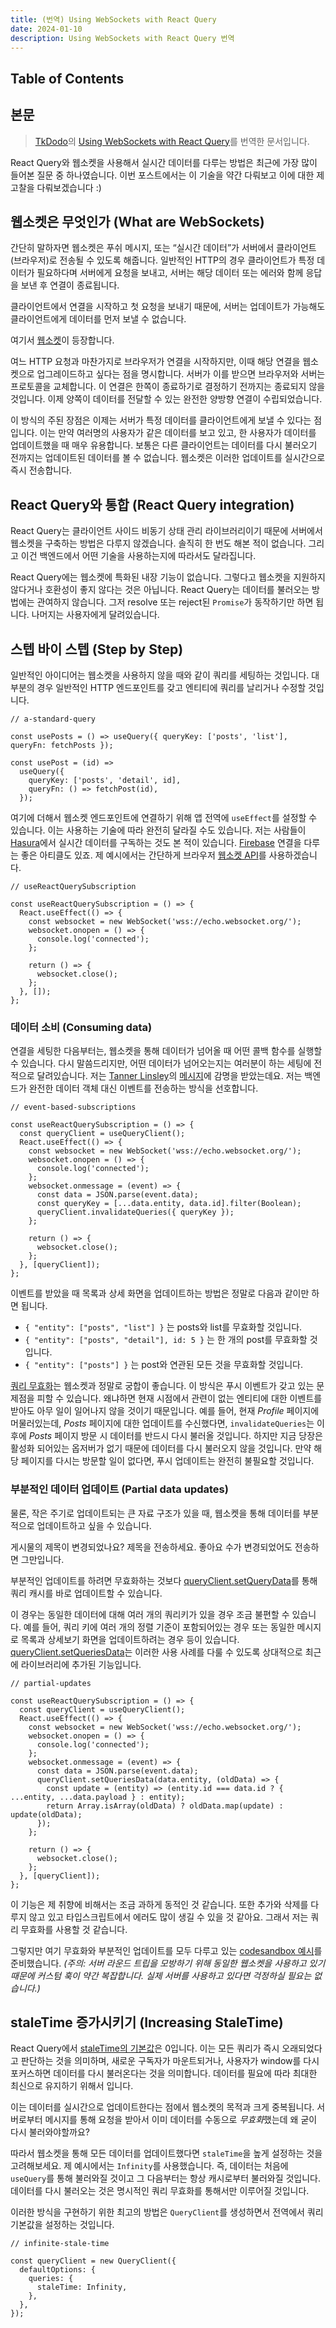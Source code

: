 ```yaml
---
title: (번역) Using WebSockets with React Query
date: 2024-01-10
description: Using WebSockets with React Query 번역
---
```


## Table of Contents

## 본문

> [TkDodo](https://github.com/tkdodo)의 [Using WebSockets with React Query](https://tkdodo.eu/blog/using-web-sockets-with-react-query)를 번역한 문서입니다.

React Query와 웹소켓을 사용해서 실시간 데이터를 다루는 방법은 최근에 가장 많이 들어본 질문 중 하나였습니다. 이번 포스트에서는 이 기술을 약간 다뤄보고 이에 대한 제 고찰을 다뤄보겠습니다 :)

## 웹소켓은 무엇인가 (What are WebSockets)

간단히 말하자면 웹소켓은 푸쉬 메시지, 또는 “실시간 데이터”가 서버에서 클라이언트 (브라우저)로 전송될 수 있도록 해줍니다. 일반적인 HTTP의 경우 클라이언트가 특정 데이터가 필요하다며 서버에게 요청을 보내고, 서버는 해당 데이터 또는 에러와 함께 응답을 보낸 후 연결이 종료됩니다.

클라이언트에서 연결을 시작하고 첫 요청을 보내기 때문에, 서버는 업데이트가 가능해도 클라이언트에게 데이터를 먼저 보낼 수 없습니다.

여기서 [웹소켓](https://en.wikipedia.org/wiki/WebSocket)이 등장합니다.

여느 HTTP 요청과 마찬가지로 브라우저가 연결을 시작하지만, 이때 해당 연결을 웹소켓으로 업그레이드하고 싶다는 점을 명시합니다. 서버가 이를 받으면 브라우저와 서버는 프로토콜을 교체합니다. 이 연결은 한쪽이 종료하기로 결정하기 전까지는 종료되지 않을 것입니다. 이제 양쪽이 데이터를 전달할 수 있는 완전한 양방향 연결이 수립되었습니다.

이 방식의 주된 장점은 이제는 서버가 특정 데이터를 클라이언트에게 보낼 수 있다는 점입니다. 이는 만약 여러명의 사용자가 같은 데이터를 보고 있고, 한 사용자가 데이터를 업데이트했을 때 매우 유용합니다. 보통은 다른 클라이언트는 데이터를 다시 불러오기 전까지는 업데이트된 데이터를 볼 수 없습니다. 웹소켓은 이러한 업데이트를 실시간으로 즉시 전송합니다.

## React Query와 통합 (React Query integration)

React Query는 클라이언트 사이드 비동기 상태 관리 라이브러리이기 때문에 서버에서 웹소켓을 구축하는 방법은 다루지 않겠습니다. 솔직히 한 번도 해본 적이 없습니다. 그리고 이건 백엔드에서 어떤 기술을 사용하는지에 따라서도 달라집니다.

React Query에는 웹소켓에 특화된 내장 기능이 없습니다. 그렇다고 웹소켓을 지원하지 않다거나 호환성이 좋지 않다는 것은 아닙니다. React Query는 데이터를 불러오는 방법에는 관여하지 않습니다. 그저 resolve 또는 reject된 `Promise`가 동작하기만 하면 됩니다. 나머지는 사용자에게 달려있습니다.

## 스텝 바이 스텝 (Step by Step)

일반적인 아이디어는 웹소켓을 사용하지 않을 때와 같이 쿼리를 세팅하는 것입니다. 대부분의 경우 일반적인 HTTP 엔드포인트를 갖고 엔티티에 쿼리를 날리거나 수정할 것입니다.

```tsx
// a-standard-query

const usePosts = () => useQuery({ queryKey: ['posts', 'list'], queryFn: fetchPosts });

const usePost = (id) =>
  useQuery({
    queryKey: ['posts', 'detail', id],
    queryFn: () => fetchPost(id),
  });
```

여기에 더해서 웹소켓 엔드포인트에 연결하기 위해 앱 전역에 `useEffect`를 설정할 수 있습니다. 이는 사용하는 기술에 따라 완전히 달라질 수도 있습니다. 저는 사람들이 [Hasura](https://github.com/TanStack/query/issues/171)에서 실시간 데이터를 구독하는 것도 본 적이 있습니다. [Firebase](https://aggelosarvanitakis.medium.com/a-real-time-hook-with-firebase-react-query-f7eb537d5145) 연결을 다루는 좋은 아티클도 있죠. 제 예시에서는 간단하게 브라우저 [웹소켓 API](https://developer.mozilla.org/en-US/docs/Web/API/WebSocket)를 사용하겠습니다.

```tsx
// useReactQuerySubscription

const useReactQuerySubscription = () => {
  React.useEffect(() => {
    const websocket = new WebSocket('wss://echo.websocket.org/');
    websocket.onopen = () => {
      console.log('connected');
    };

    return () => {
      websocket.close();
    };
  }, []);
};
```

### 데이터 소비 (Consuming data)

연결을 세팅한 다음부터는, 웹소켓을 통해 데이터가 넘어올 때 어떤 콜백 함수를 실행할 수 있습니다. 다시 말씀드리지만, 어떤 데이터가 넘어오는지는 여러분이 하는 세팅에 전적으로 달려있습니다. 저는 [Tanner Linsley](https://github.com/tannerlinsley)의 [메시지](https://github.com/TanStack/query/issues/171)에 감명을 받았는데요. 저는 백엔드가 완전한 데이터 객체 대신 이벤트를 전송하는 방식을 선호합니다.

```tsx
// event-based-subscriptions

const useReactQuerySubscription = () => {
  const queryClient = useQueryClient();
  React.useEffect(() => {
    const websocket = new WebSocket('wss://echo.websocket.org/');
    websocket.onopen = () => {
      console.log('connected');
    };
    websocket.onmessage = (event) => {
      const data = JSON.parse(event.data);
      const queryKey = [...data.entity, data.id].filter(Boolean);
      queryClient.invalidateQueries({ queryKey });
    };

    return () => {
      websocket.close();
    };
  }, [queryClient]);
};
```

이벤트를 받았을 때 목록과 상세 화면을 업데이트하는 방법은 정말로 다음과 같이만 하면 됩니다.

- `{ "entity": ["posts", "list"] }` 는 posts와 list를 무효화할 것입니다.
- `{ "entity": ["posts", "detail"], id: 5 }` 는 한 개의 post를 무효화할 것입니다.
- `{ "entity": ["posts"] }` 는 post와 연관된 모든 것을 무효화할 것입니다.

[쿼리 무효화](https://react-query.tanstack.com/guides/query-invalidation)는 웹소켓과 정말로 궁합이 좋습니다. 이 방식은 푸시 이벤트가 갖고 있는 문제점을 피할 수 있습니다. 왜냐하면 현재 시점에서 관련이 없는 엔티티에 대한 이벤트를 받아도 아무 일이 일어나지 않을 것이기 때문입니다. 예를 들어, 현재 _Profile_ 페이지에 머물러있는데, _Posts_ 페이지에 대한 업데이트를 수신했다면, `invalidateQueries`는 이후에 _Posts_ 페이지 방문 시 데이터를 반드시 다시 불러올 것입니다. 하지만 지금 당장은 활성화 되어있는 옵저버가 없기 때문에 데이터를 다시 불러오지 않을 것입니다. 만약 해당 페이지를 다시는 방문할 일이 없다면, 푸시 업데이트는 완전히 불필요할 것입니다.

### 부분적인 데이터 업데이트 (Partial data updates)

물론, 작은 주기로 업데이트되는 큰 자료 구조가 있을 때, 웹소켓을 통해 데이터를 부분적으로 업데이트하고 싶을 수 있습니다.

게시물의 제목이 변경되었나요? 제목을 전송하세요. 좋아요 수가 변경되었어도 전송하면 그만입니다.

부분적인 업데이트를 하려면 무효화하는 것보다 [queryClient.setQueryData](https://react-query.tanstack.com/reference/QueryClient#queryclientsetquerydata)를 통해 쿼리 캐시를 바로 업데이트할 수 있습니다.

이 경우는 동일한 데이터에 대해 여러 개의 쿼리키가 있을 경우 조금 불편할 수 있습니다. 예를 들어, 쿼리 키에 여러 개의 정렬 기준이 포함되어있는 경우 또는 동일한 메시지로 목록과 상세보기 화면을 업데이트하려는 경우 등이 있습니다. [queryClient.setQueriesData](https://react-query.tanstack.com/reference/QueryClient#queryclientsetqueriesdata)는 이러한 사용 사례를 다룰 수 있도록 상대적으로 최근에 라이브러리에 추가된 기능입니다.

```tsx
// partial-updates

const useReactQuerySubscription = () => {
  const queryClient = useQueryClient();
  React.useEffect(() => {
    const websocket = new WebSocket('wss://echo.websocket.org/');
    websocket.onopen = () => {
      console.log('connected');
    };
    websocket.onmessage = (event) => {
      const data = JSON.parse(event.data);
      queryClient.setQueriesData(data.entity, (oldData) => {
        const update = (entity) => (entity.id === data.id ? { ...entity, ...data.payload } : entity);
        return Array.isArray(oldData) ? oldData.map(update) : update(oldData);
      });
    };

    return () => {
      websocket.close();
    };
  }, [queryClient]);
};
```

이 기능은 제 취향에 비해서는 조금 과하게 동적인 것 같습니다. 또한 추가와 삭제를 다루지 않고 있고 타입스크립트에서 에러도 많이 생길 수 있을 것 같아요. 그래서 저는 쿼리 무효화를 사용할 것 같습니다.

그렇지만 여기 무효화와 부분적인 업데이트를 모두 다루고 있는 [codesandbox 예시](https://codesandbox.io/s/react-query-websockets-ep1op)를 준비했습니다. _(주의: 서버 라운드 트립을 모방하기 위해 동일한 웹소켓을 사용하고 있기 때문에 커스텀 훅이 약간 복잡합니다. 실제 서버를 사용하고 있다면 걱정하실 필요는 없습니다.)_

## staleTime 증가시키기 (Increasing StaleTime)

React Query에서 [staleTime의 기본값](https://react-query.tanstack.com/guides/important-defaults)은 0입니다. 이는 모든 쿼리가 즉시 오래되었다고 판단하는 것을 의미하며, 새로운 구독자가 마운트되거나, 사용자가 window를 다시 포커스하면 데이터를 다시 불러온다는 것을 의미합니다. 데이터를 필요에 따라 최대한 최신으로 유지하기 위해서 입니다.

이는 데이터를 실시간으로 업데이트한다는 점에서 웹소켓의 목적과 크게 중복됩니다. 서버로부터 메시지를 통해 요청을 받아서 이미 데이터를 수동으로 *무효화*했는데 왜 굳이 다시 불러와야할까요?

따라서 웹소켓을 통해 모든 데이터를 업데이트했다면 `staleTime`을 높게 설정하는 것을 고려해보세요. 제 예시에서는 `Infinity`를 사용했습니다. 즉, 데이터는 처음에 `useQuery`를 통해 불러와질 것이고 그 다음부터는 항상 캐시로부터 불러와질 것입니다. 데이터를 다시 불러오는 것은 명시적인 쿼리 무효화를 통해서만 이루어질 것입니다.

이러한 방식을 구현하기 위한 최고의 방법은 `QueryClient`를 생성하면서 전역에서 쿼리 기본값을 설정하는 것입니다.

```tsx
// infinite-stale-time

const queryClient = new QueryClient({
  defaultOptions: {
    queries: {
      staleTime: Infinity,
    },
  },
});
```
